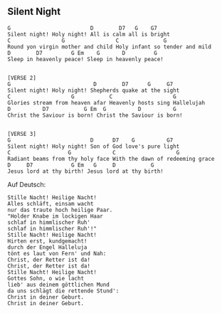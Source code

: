 ## Silent Night

```{}
G                         D        D7   G    G7      
Silent night! Holy night! All is calm all is bright 
C                G                C              G
Round yon virgin mother and child Holy infant so tender and mild 
D        D7         G Em    G       D         G
Sleep in heavenly peace! Sleep in heavenly peace!


[VERSE 2]
G                          D        D7      G     G7     
Silent night! Holy night! Shepherds quake at the sight
C                   G           C                   G
Glories stream from heaven afar Heavenly hosts sing Hallelujah
D          D7           G Em  G          D          G
Christ the Saviour is born! Christ the Saviour is born!


[VERSE 3]
G                         D      D7    G          G7
Silent night! Holy night! Son of God love's pure light 
C                  G             C                   G
Radiant beams from thy holy face With the dawn of redeeming grace
D     D7            G Em   G     D           G
Jesus lord at thy birth! Jesus lord at thy birth! 
```

Auf Deutsch:

```{}
Stille Nacht! Heilige Nacht!
Alles schläft, einsam wacht
nur das traute hoch heilige Paar.
"Holder Knabe im lockigen Haar
schlaf in himmlischer Ruh'
schlaf in himmlischer Ruh'!"
Stille Nacht! Heilige Nacht!
Hirten erst, kundgemacht!
durch der Engel Halleluja
tönt es laut von Fern' und Nah:
Christ, der Retter ist da!
Christ, der Retter ist da!
Stille Nacht! Heilige Nacht!
Gottes Sohn, o wie lacht
lieb' aus deinem göttlichen Mund
da uns schlägt die rettende Stund':
Christ in deiner Geburt.
Christ in deiner Geburt.
```

